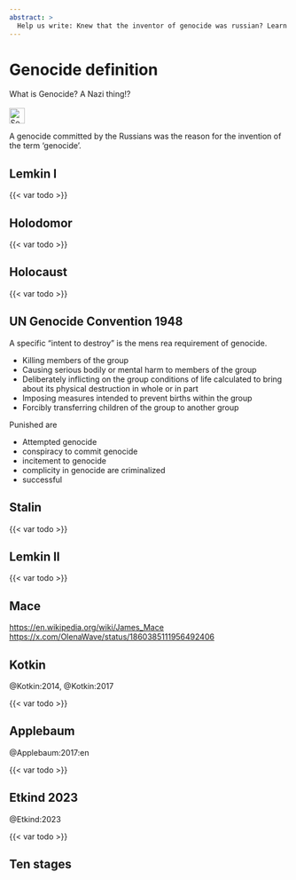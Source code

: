 ```yaml
---
abstract: > 
  Help us write: Knew that the inventor of genocide was russian? Learn what genocidce is and about the ten stages of genocide.
---
```



# Genocide definition {#sec-genocide-definition}

::: {.callout-caution title="Myth"}
What is Genocide? A Nazi thing!? 
[<br></br>![Search for topic in EUvsDisinfo](../all_common_img/EUvsDisinfo_400x240.jpg){height=2em}](https://euvsdisinfo.eu/disinformation-cases/?text=genocide%20holodomor&sort=relevance)
:::

::: {.callout-tip title="Truth"}
A genocide committed by the Russians was the reason for the invention of the term 'genocide'.
:::

## Lemkin I

{{< var todo >}}


## Holodomor

{{< var todo >}}


## Holocaust

{{< var todo >}}

## UN Genocide Convention 1948

A specific "intent to destroy" is the mens rea requirement of genocide.

* Killing members of the group
* Causing serious bodily or mental harm to members of the group
* Deliberately inflicting on the group conditions of life calculated to bring about its physical destruction in whole or in part
* Imposing measures intended to prevent births within the group
* Forcibly transferring children of the group to another group

Punished are

* Attempted genocide 
* conspiracy to commit genocide
* incitement to genocide
* complicity in genocide are criminalized
* successful


## Stalin

{{< var todo >}}


## Lemkin II

{{< var todo >}}

## Mace

[https://en.wikipedia.org/wiki/James_Mace](https://en.wikipedia.org/wiki/James_Mace)
[https://x.com/OlenaWave/status/1860385111956492406](https://x.com/OlenaWave/status/1860385111956492406)


## Kotkin 

@Kotkin:2014, @Kotkin:2017

{{< var todo >}}


## Applebaum

@Applebaum:2017:en

{{< var todo >}}


## Etkind 2023

@Etkind:2023

{{< var todo >}}

## Ten stages



[^genocide-definition-1]: Gregory H. Stanton (1996) The Ten Stages of Genocide. Genocide Watch. [https://www.genocidewatch.com/tenstages](https://www.genocidewatch.com/tenstages)



